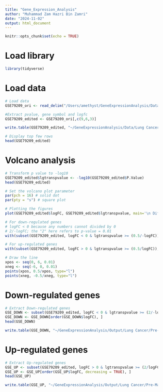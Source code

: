 ```yaml
---
title: "Gene_Expression_Analysis"
author: "Muhammad Zam Hazri Bin Zamri"
date: "2024-11-02"
output: html_document
---
```

```r
knitr::opts_chunk$set(echo = TRUE)
```
# Load library
```r
library(tidyverse)
```
# Load data
```r
# Load data
GSE79209_ori <- read_delim("/Users/amethyst/GeneExpressionAnalysis/Data/Lung Cancer/Pre-Malignant/GSE79209/GSE79209_filtered.tsv")

#Extract pvalue, gene symbol and logfc
GSE79209_edited <- GSE79209_ori[,c(9,6,3)]

write.table(GSE79209_edited, "~/GeneExpressionAnalysis/Data/Lung Cancer/Pre-Malignant/GSE79209/GSE79209_edited.tsv", quote = FALSE, sep = '\t', row.names = FALSE)

# Display top few rows
head(GSE79209_edited)
```
# Volcano analysis
```r
# Transform p value to -log10
GSE79209_edited$lgtranspvalue <- -log10(GSE79209_edited$P.Value)
head(GSE79209_edited)

# Set the volcano plot parameter
par(pch = 16) # solid dot
par(pty = "s") # square plot

# Plotting the figures
plot(GSE79209_edited$logFC, GSE79209_edited$lgtranspvalue, main='\n Diffrentially expressed Gene Analysis: GSE79209\n Tumor (n = 80) vs Control (n = 20)\n -log10(p-value) > 2 & |log2FC| > 1\n', xlab=expression('lg'[2]*'FC'), ylab=expression('-lg'[10]*'pvalue'),cex.lab=1.2)

# For down-regulated genes
# logFC < 0 because any numbers cannot divided by 0
# 2/-logFC; the "2" here refers to p-value = 0.01
with(subset(GSE79209_edited, logFC < 0 & lgtranspvalue >= (0.5/-logFC)), points(logFC, lgtranspvalue, col = "red"))

# For up-regulated genes
with(subset(GSE79209_edited, logFC > 0 & lgtranspvalue >= (0.5/logFC)), points(logFC, lgtranspvalue, col = "blue"))

# Draw the line
xpos <- seq(0, 6, 0.01)
xneg <- seq(-6, 0, 0.01)
points(xpos, 0.5/xpos, type="l")
points(xneg, -0.5/xneg, type="l")
```
# Down-regulated genes
```r
# Extract Down-regulated genes
GSE_DOWN <- subset(GSE79209_edited, logFC < 0 & lgtranspvalue >= (2/-logFC) , select = c(Updated.gene.symbol, logFC, P.Value))
GSE_DOWN <- GSE_DOWN[order(GSE_DOWN$logFC), ]
head(GSE_DOWN)

write.table(GSE_DOWN, "~/GeneExpressionAnalysis/Output/Lung Cancer/Pre-Malignant/GSE79209/GSE79209_DN.tsv", quote = FALSE, sep = '\t', row.names = FALSE)
```
# Up-regulated genes
```r
# Extract Up-regulated genes
GSE_UP <- subset(GSE79209_edited, logFC > 0 & lgtranspvalue >= (2/logFC) , select = c(Updated.gene.symbol, logFC, P.Value))
GSE_UP <- GSE_UP[order(GSE_UP$logFC, decreasing = TRUE), ]
head(GSE_UP)

write.table(GSE_UP, "~/GeneExpressionAnalysis/Output/Lung Cancer/Pre-Malignant/GSE79209/GSE79209_UP.tsv", quote = FALSE, sep = '\t', row.names = FALSE)
```